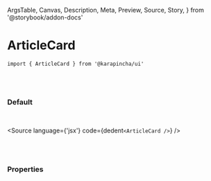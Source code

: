   ArgsTable,
  Canvas,
  Description,
  Meta,
  Preview,
  Source,
  Story,
} from '@storybook/addon-docs'


<Meta title='01. Atoms / ArticleCard' component={ArticleCard} />

# ArticleCard

`import { ArticleCard } from '@karapincha/ui'`

<br />
<br />

### Default

<br />

<Story name='Default'>
  <div className='doc-story__preview' style={{ zoom: '100%' }}>
    <div className='flex items-center gap-4'>
      <ArticleCard />
    </div>
  </div>
</Story>

<Source language={'jsx'} code={dedent`<ArticleCard />`} />

<br />
<br />

### Properties

<ArgsTable of={ArticleCard} />
